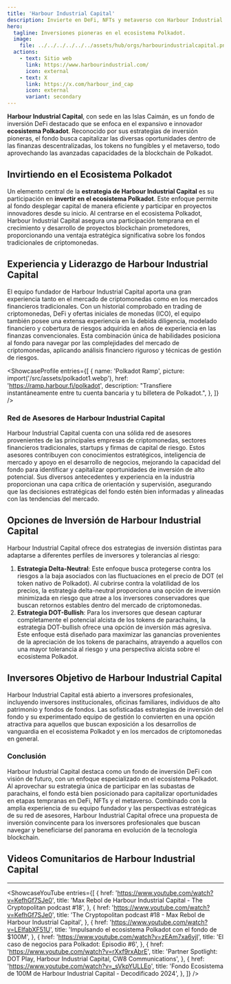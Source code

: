 ```yaml
---
title: 'Harbour Industrial Capital'
description: Invierte en DeFi, NFTs y metaverso con Harbour Industrial Capital, especializado en las subastas de parachains de Polkadot y estrategias con riesgo minimizado.
hero:
  tagline: Inversiones pioneras en el ecosistema Polkadot.
  image: 
    file: ../../../../../../assets/hub/orgs/harbourindustrialcapital.png
  actions:
    - text: Sitio web
      link: https://www.harbourindustrial.com/
      icon: external
    - text: X
      link: https://x.com/harbour_ind_cap
      icon: external
      variant: secondary
---
```



**Harbour Industrial Capital**, con sede en las Islas Caimán, es un fondo de inversión DeFi destacado que se enfoca en el expansivo e innovador **ecosistema Polkadot**. Reconocido por sus estrategias de inversión pioneras, el fondo busca capitalizar las diversas oportunidades dentro de las finanzas descentralizadas, los tokens no fungibles y el metaverso, todo aprovechando las avanzadas capacidades de la blockchain de Polkadot.

## Invirtiendo en el Ecosistema Polkadot
Un elemento central de la **estrategia de Harbour Industrial Capital** es su participación en **invertir en el ecosistema Polkadot**. Este enfoque permite al fondo desplegar capital de manera eficiente y participar en proyectos innovadores desde su inicio. Al centrarse en el ecosistema Polkadot, Harbour Industrial Capital asegura una participación temprana en el crecimiento y desarrollo de proyectos blockchain prometedores, proporcionando una ventaja estratégica significativa sobre los fondos tradicionales de criptomonedas.

## Experiencia y Liderazgo de Harbour Industrial Capital
El equipo fundador de Harbour Industrial Capital aporta una gran experiencia tanto en el mercado de criptomonedas como en los mercados financieros tradicionales. Con un historial comprobado en trading de criptomonedas, DeFi y ofertas iniciales de monedas (ICO), el equipo también posee una extensa experiencia en la debida diligencia, modelado financiero y cobertura de riesgos adquirida en años de experiencia en las finanzas convencionales. Esta combinación única de habilidades posiciona al fondo para navegar por las complejidades del mercado de criptomonedas, aplicando análisis financiero riguroso y técnicas de gestión de riesgos.

<ShowcaseProfile
  entries={[
    {
      name: 'Polkadot Ramp',
      picture: import('/src/assets/polkadot1.webp'),
      href: 'https://ramp.harbour.fi/polkadot',
      description: "Transfiere instantáneamente entre tu cuenta bancaria y tu billetera de Polkadot.",
    },
  ]}
/>

### Red de Asesores de Harbour Industrial Capital
Harbour Industrial Capital cuenta con una sólida red de asesores provenientes de las principales empresas de criptomonedas, sectores financieros tradicionales, startups y firmas de capital de riesgo. Estos asesores contribuyen con conocimientos estratégicos, inteligencia de mercado y apoyo en el desarrollo de negocios, mejorando la capacidad del fondo para identificar y capitalizar oportunidades de inversión de alto potencial. Sus diversos antecedentes y experiencia en la industria proporcionan una capa crítica de orientación y supervisión, asegurando que las decisiones estratégicas del fondo estén bien informadas y alineadas con las tendencias del mercado.

## Opciones de Inversión de Harbour Industrial Capital
Harbour Industrial Capital ofrece dos estrategias de inversión distintas para adaptarse a diferentes perfiles de inversores y tolerancias al riesgo:
1. **Estrategia Delta-Neutral**: Este enfoque busca protegerse contra los riesgos a la baja asociados con las fluctuaciones en el precio de DOT (el token nativo de Polkadot). Al cubrirse contra la volatilidad de los precios, la estrategia delta-neutral proporciona una opción de inversión minimizada en riesgo que atrae a los inversores conservadores que buscan retornos estables dentro del mercado de criptomonedas.
2. **Estrategia DOT-Bullish**: Para los inversores que desean capturar completamente el potencial alcista de los tokens de parachains, la estrategia DOT-bullish ofrece una opción de inversión más agresiva. Este enfoque está diseñado para maximizar las ganancias provenientes de la apreciación de los tokens de parachains, atrayendo a aquellos con una mayor tolerancia al riesgo y una perspectiva alcista sobre el ecosistema Polkadot.

## Inversores Objetivo de Harbour Industrial Capital
Harbour Industrial Capital está abierto a inversores profesionales, incluyendo inversores institucionales, oficinas familiares, individuos de alto patrimonio y fondos de fondos. Las sofisticadas estrategias de inversión del fondo y su experimentado equipo de gestión lo convierten en una opción atractiva para aquellos que buscan exposición a los desarrollos de vanguardia en el ecosistema Polkadot y en los mercados de criptomonedas en general.

### Conclusión
Harbour Industrial Capital destaca como un fondo de inversión DeFi con visión de futuro, con un enfoque especializado en el ecosistema Polkadot. Al aprovechar su estrategia única de participar en las subastas de parachains, el fondo está bien posicionado para capitalizar oportunidades en etapas tempranas en DeFi, NFTs y el metaverso. Combinado con la amplia experiencia de su equipo fundador y las perspectivas estratégicas de su red de asesores, Harbour Industrial Capital ofrece una propuesta de inversión convincente para los inversores profesionales que buscan navegar y beneficiarse del panorama en evolución de la tecnología blockchain.

## Videos Comunitarios de Harbour Industrial Capital
------------
<ShowcaseYouTube
  entries={[
      {
      href: 'https://www.youtube.com/watch?v=KefhGf7SJe0',
      title: 'Max Rebol de Harbour Industrial Capital - The Cryptopolitan podcast #18',
          },
              {
      href: 'https://www.youtube.com/watch?v=KefhGf7SJe0',
      title: 'The Cryptopolitan podcast #18 - Max Rebol de Harbour Industrial Capital',
          },
                        {
      href: 'https://www.youtube.com/watch?v=LEIfabXF51U',
      title: 'Impulsando el ecosistema Polkadot con el fondo de $100M',
          },
                        {
      href: 'https://www.youtube.com/watch?v=zEAm7xa6yjI',
      title: 'El caso de negocios para Polkadot: Episodio #6',
          },
                        {
      href: 'https://www.youtube.com/watch?v=rXxf9rxAbrE',
      title: 'Partner Spotlight: DOT Play, Harbour Industrial Capital, CW8 Communications',
          },
    {
      href: 'https://www.youtube.com/watch?v=_sVkpYULLEo',
      title: 'Fondo Ecosistema de 100M de Harbour Industrial Capital - Decodificado 2024',
          },
  ]} />
